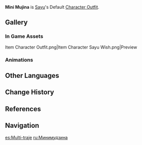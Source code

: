 {{Outfit Infobox
|id           = 205300
|image        = <gallery>
Character Sayu Full Wish.png|Wish
Character Sayu Game.png|In Game
</gallery>
|character    = Sayu
|type         = Default
|description  = [[Sayu]]'s outfit. Marvelous attire designed after the mysterious animal known as the Mujina.
|obtain       = Unlocked upon obtaining character
}}
'''Mini Mujina''' is [[Sayu]]'s Default [[Character Outfit]].

==Gallery==
===In Game Assets===
<gallery hideaddbutton="true" captionalign="center">
Item Character Outfit.png|Item
Character Sayu Wish.png|Preview
</gallery>

===Animations===
{{Preview
|size=180px
|file1=Idle Sayu 1
|file2=Idle Sayu 2
|file3=Talent Menu Sayu
|file4=Weapon Menu Sayu
}}

==Other Languages==
{{Other Languages
|en      = Mini Mujina
|zhs     = 小貉服
|zhs_rm  = Xiǎo Hé<ref name="sayuvo">{{Ref/VO|Sayu|感兴趣的见闻…|zh|note=Interesting Things...}}</ref> Fú
|zht     = 小貉服
|zht_rm  = Xiǎo Hé<ref name="sayuvo" /> Fú
|zh_tl   = Small Raccoon-Dog Clothing
|ja      = 子貉服
|ja_rm   = Komujina Fuku
|ja_tl   = Small Badger Clothing
|ko      = 너구리 옷
|ko_rm   = Neoguri Ot
|ko_tl   = Raccoon Clothing
|es      = Muji-traje
|es_tl   = 
|fr      = Mini mujina
|ru      = Минимудзина
|th      = มินิมูจิน่า
|th_rm   = Mini muchina
|vi      = Mini Mujina
|de      = Mini-Mujina
|id      = Mini Mujina
|pt      = Roupinha de Mujina
|pt_tl   = Small Mujina Clothing
|pt_note = "Roupinha" refers to clothing in either a cute manner, or in small size.
}}

==Change History==
{{Change History|2.0}}

==References==
{{Reflist}}

==Navigation==
{{Dressing Room Navbox|type=outfit}}

[[es:Multi-traje]]
[[ru:Минимудзина]]